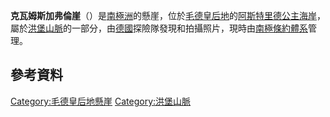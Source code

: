 {{coord|71|46|S|11|50|E|source:GNIS|display=title}}

'''克瓦姆斯加弗倫崖'''（{{lang-en|Kvamsgavlen Cliff}}）是[[南極洲|南極洲]]的懸崖，位於[[毛德皇后地|毛德皇后地]]的[[阿斯特里德公主海岸|阿斯特里德公主海岸]]，屬於[[洪堡山脈|洪堡山脈]]的一部分，由[[德國|德國]]探險隊發現和拍攝照片，現時由[[南極條約體系|南極條約體系]]管理。

==參考資料==
{{cite gnis|type=antarid|id=8297|name=Kvamsgavlen Cliff|accessdate=2013-05-21}}
{{PrincessAstridCoast-geo-stub}}
{{DEFAULTSORT:Kvamsgavlen Cliff}}
[[Category:毛德皇后地懸崖|Category:毛德皇后地懸崖]]
[[Category:洪堡山脈|Category:洪堡山脈]]